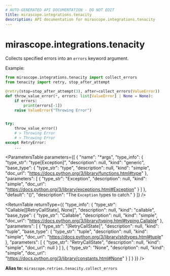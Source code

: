 ```yaml
---
# AUTO-GENERATED API DOCUMENTATION - DO NOT EDIT
title: mirascope.integrations.tenacity
description: API documentation for mirascope.integrations.tenacity
---
```


# mirascope.integrations.tenacity

Collects specified errors into an `errors` keyword argument.

Example:

```python
from mirascope.integrations.tenacity import collect_errors
from tenacity import retry, stop_after_attempt

@retry(stop=stop_after_attempt(3), after=collect_errors(ValueError))
def throw_value_error(*, errors: list[ValueError] | None = None):
    if errors:
        print(errors[-1])
    raise ValueError("Throwing Error")


try:
    throw_value_error()
    # > Throwing Error
    # > Throwing Error
except RetryError:
    ...
```

<ParametersTable
  parameters={[
  {
    "name": "*args",
    "type_info": {
      "type_str": "type[Exception]",
      "description": null,
      "kind": "generic",
      "base_type": {
        "type_str": "type",
        "description": null,
        "kind": "simple",
        "doc_url": "https://docs.python.org/3/library/functions.html#type"
      },
      "parameters": [
        {
          "type_str": "Exception",
          "description": null,
          "kind": "simple",
          "doc_url": "https://docs.python.org/3/library/exceptions.html#Exception"
        }
      ]
    },
    "default": "()",
    "description": "The `Exception` types to catch."
  }
]}
/>

<ReturnTable
  returnType={{
  "type_info": {
    "type_str": "Callable[[RetryCallState], None]",
    "description": null,
    "kind": "callable",
    "base_type": {
      "type_str": "Callable",
      "description": null,
      "kind": "simple",
      "doc_url": "https://docs.python.org/3/library/typing.html#typing.Callable"
    },
    "parameters": [
      {
        "type_str": "[RetryCallState]",
        "description": null,
        "kind": "tuple",
        "base_type": {
          "type_str": "tuple",
          "description": null,
          "kind": "simple",
          "doc_url": "https://docs.python.org/3/library/stdtypes.html#tuple"
        },
        "parameters": [
          {
            "type_str": "RetryCallState",
            "description": null,
            "kind": "simple",
            "doc_url": null
          }
        ]
      },
      {
        "type_str": "None",
        "description": null,
        "kind": "simple",
        "doc_url": "https://docs.python.org/3/library/constants.html#None"
      }
    ]
  }
}}
/>


**Alias to:** `mirascope.retries.tenacity.collect_errors`

